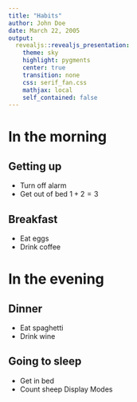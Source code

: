 ```yaml
---
title: "Habits"
author: John Doe
date: March 22, 2005
output: 
  revealjs::revealjs_presentation:
    theme: sky
    highlight: pygments
    center: true
    transition: none
    css: serif_fan.css
    mathjax: local
    self_contained: false
---
```


# In the morning

## Getting up

- Turn off alarm
- Get out of bed
$1+2=3$

## Breakfast

- Eat eggs
- Drink coffee

# In the evening

## Dinner

- Eat spaghetti
- Drink wine

## Going to sleep

- Get in bed
- Count sheep
Display Modes
